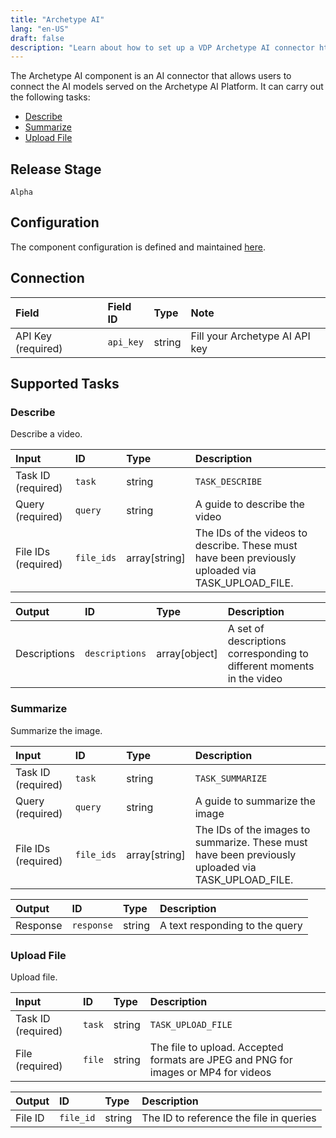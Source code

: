 ```yaml
---
title: "Archetype AI"
lang: "en-US"
draft: false
description: "Learn about how to set up a VDP Archetype AI connector https://github.com/instill-ai/instill-core"
---
```


The Archetype AI component is an AI connector that allows users to connect the AI models served on the Archetype AI Platform.
It can carry out the following tasks:

- [Describe](#describe)
- [Summarize](#summarize)
- [Upload File](#upload-file)

## Release Stage

`Alpha`

## Configuration

The component configuration is defined and maintained [here](https://github.com/instill-ai/component/blob/main/pkg/connector/archetypeai/v0/config/definition.json).

## Connection

| Field | Field ID | Type | Note |
| :--- | :--- | :--- | :--- |
| API Key (required) | `api_key` | string | Fill your Archetype AI API key |


## Supported Tasks

### Describe

Describe a video.

| Input | ID | Type | Description |
| :--- | :--- | :--- | :--- |
| Task ID (required) | `task` | string | `TASK_DESCRIBE` |
| Query (required) | `query` | string | A guide to describe the video |
| File IDs (required) | `file_ids` | array[string] | The IDs of the videos to describe. These must have been previously uploaded via TASK_UPLOAD_FILE. |

| Output | ID | Type | Description |
| :--- | :--- | :--- | :--- |
| Descriptions | `descriptions` | array[object] | A set of descriptions corresponding to different moments in the video |

### Summarize

Summarize the image.

| Input | ID | Type | Description |
| :--- | :--- | :--- | :--- |
| Task ID (required) | `task` | string | `TASK_SUMMARIZE` |
| Query (required) | `query` | string | A guide to summarize the image |
| File IDs (required) | `file_ids` | array[string] | The IDs of the images to summarize. These must have been previously uploaded via TASK_UPLOAD_FILE. |

| Output | ID | Type | Description |
| :--- | :--- | :--- | :--- |
| Response | `response` | string | A text responding to the query |

### Upload File

Upload file.

| Input | ID | Type | Description |
| :--- | :--- | :--- | :--- |
| Task ID (required) | `task` | string | `TASK_UPLOAD_FILE` |
| File (required) | `file` | string | The file to upload. Accepted formats are JPEG and PNG for images or MP4 for videos |

| Output | ID | Type | Description |
| :--- | :--- | :--- | :--- |
| File ID | `file_id` | string | The ID to reference the file in queries |
